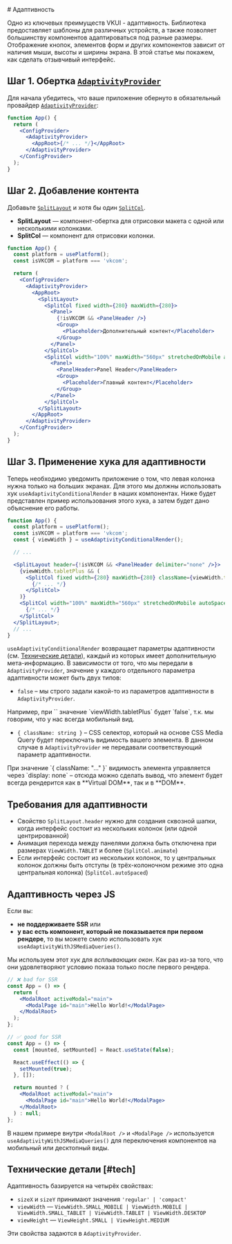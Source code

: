 <Overview>
# Адаптивность

Одно из ключевых преимуществ VKUI - адаптивность.
Библиотека предоставляет шаблоны для различных устройств,
а также позволяет большинству компонентов адаптироваться под разные размеры.
Отображение кнопок, элементов форм и других компонентов зависит от наличия мыши, высоты и ширины экрана.
В этой статье мы покажем, как сделать отзывчивый интерфейс.

</Overview>

## Шаг 1. Обертка [`AdaptivityProvider`](#/AdaptivityProvider)

Для начала убедитесь, что ваше приложение обернуто в обязательный провайдер [`AdaptivityProvider`](#/AdaptivityProvider):

```jsx {4,6}
function App() {
  return (
    <ConfigProvider>
      <AdaptivityProvider>
        <AppRoot>{/* ... */}</AppRoot>
      </AdaptivityProvider>
    </ConfigProvider>
  );
}
```

## Шаг 2. Добавление контента

Добавьте [`SplitLayout`](#/SplitLayout) и хотя бы один [`SplitCol`](#/SplitCol).

- **SplitLayout** — компонент-обертка для отрисовки макета с одной или несколькими колонками.
- **SplitCol** — компонент для отрисовки колонки.

```jsx {2-3,9-26}
function App() {
  const platform = usePlatform();
  const isVKCOM = platform === 'vkcom';

  return (
    <ConfigProvider>
      <AdaptivityProvider>
        <AppRoot>
          <SplitLayout>
            <SplitCol fixed width={280} maxWidth={280}>
              <Panel>
                {!isVKCOM && <PanelHeader />}
                <Group>
                  <Placeholder>Дополнительный контент</Placeholder>
                </Group>
              </Panel>
            </SplitCol>
            <SplitCol width="100%" maxWidth="560px" stretchedOnMobile autoSpaced>
              <Panel>
                <PanelHeader>Panel Header</PanelHeader>
                <Group>
                  <Placeholder>Главный контент</Placeholder>
                </Group>
              </Panel>
            </SplitCol>
          </SplitLayout>
        </AppRoot>
      </AdaptivityProvider>
    </ConfigProvider>
  );
}
```

## Шаг 3. Применение хука для адаптивности

Теперь необходимо уведомить приложение о том, что левая колонка нужна только на больших экранах.
Для этого мы должны использовать хук `useAdaptivityConditionalRender` в наших компонентах.
Ниже будет представлен пример использования этого хука, а затем будет дано объяснение его работы.

```jsx {4,8-17}
function App() {
  const platform = usePlatform();
  const isVKCOM = platform === 'vkcom';
  const { viewWidth } = useAdaptivityConditionalRender();

  // ...

  <SplitLayout header={!isVKCOM && <PanelHeader delimiter="none" />}>
    {viewWidth.tabletPlus && (
      <SplitCol fixed width={280} maxWidth={280} className={viewWidth.tabletPlus.className}>
        {/* ... */}
      </SplitCol>
    )}
    <SplitCol width="100%" maxWidth="560px" stretchedOnMobile autoSpaced>
      {/* ... */}
    </SplitCol>
  </SplitLayout>;
  // ...
}
```

`useAdaptivityConditionalRender` возвращает параметры адаптивности (см. [Технические детали](#tech)), каждый из которых имеет
дополнительную мета-информацию. В зависимости от того, что мы передали в `AdaptivityProvider`, значение у каждого отдельного параметра адаптивности
может быть двух типов:

- `false` – мы строго задали какой-то из параметров адаптивности в `AdaptivityProvider`.

<Callout>
Например, при `<AdaptivityProvider viewWidth={ViewWidth.MOBILE}>` значение `viewWidth.tabletPlus` будет `false`,
т.к. мы говорим, что у нас всегда мобильный вид.
</Callout>

- `{ className: string }` – CSS селектор, который на основе CSS Media Query будет переключать видимость вашего
  элемента. В данном случае в `AdaptivityProvider` не передавали соответствующий параметр адаптивности.

<Callout>
При значение `{ className: "..." }` видимость элемента управляется через `display: none` – отсюда можно сделать вывод,
что элемент будет всегда рендерится как в **Virtual DOM**, так и в **DOM**.

</Callout>

## Требования для адаптивности

- Свойство `SplitLayout.header` нужно для создания сквозной шапки, когда интерфейс состоит из нескольких колонок (или одной центрированной)
- Анимация перехода между панелями должна быть отключена при размерах `ViewWidth.TABLET` и более (`SplitCol.animate`)
- Если интерфейс состоит из нескольких колонок, то у центральных колонок должны быть отступы (в трёх-колоночном режиме это одна центральная колонка) (`SplitCol.autoSpaced`)

## Адаптивность через JS

Если вы:

- **не поддерживаете SSR** или
- **у вас есть компонент, который не показывается при первом рендере**, то вы можете смело использовать хук `useAdaptivityWithJSMediaQueries()`.

Мы используем этот хук для _всплывающих окон_. Как раз из-за того, что они удовлетворяют условию показа только после
первого рендера.

```jsx static
// ❌ bad for SSR
const App = () => {
  return (
    <ModalRoot activeModal="main">
      <ModalPage id="main">Hello World!</ModalPage>
    </ModalRoot>
  );
};

// ✅ good for SSR
const App = () => {
  const [mounted, setMounted] = React.useState(false);

  React.useEffect(() => {
    setMounted(true);
  }, []);

  return mounted ? (
    <ModalRoot activeModal="main">
      <ModalPage id="main">Hello World!</ModalPage>
    </ModalRoot>
  ) : null;
};
```

В нашем примере внутри `<ModalRoot />` и `<ModalPage />` используется `useAdaptivityWithJSMediaQueries()` для
переключения компонентов на мобильный или десктопный виды.

## Технические детали [#tech]

Адаптивность базируется на четырёх свойствах:

- `sizeX` и `sizeY` принимают значения `'regular' | 'compact'`
- `viewWidth` — `ViewWidth.SMALL_MOBILE | ViewWidth.MOBILE | ViewWidth.SMALL_TABLET | ViewWidth.TABLET | ViewWidth.DESKTOP`
- `viewHeight` — `ViewHeight.SMALL | ViewHeight.MEDIUM`

Эти свойства задаются в `AdaptivityProvider`.
